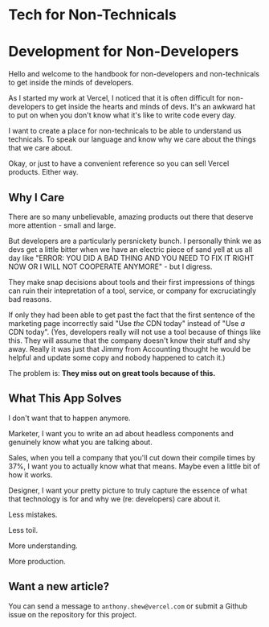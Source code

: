 # Tech for Non-Technicals

# Development for Non-Developers

Hello and welcome to the handbook for non-developers and non-technicals to get inside the minds of developers.

As I started my work at Vercel, I noticed that it is often difficult for non-developers to get inside the hearts and minds of devs. It's an awkward hat to put on when you don't know what it's like to write code every day.

I want to create a place for non-technicals to be able to understand us technicals. To speak our language and know why we care about the things that we care about.

Okay, or just to have a convenient reference so you can sell Vercel products. Either way.

## Why I Care

There are so many unbelievable, amazing products out there that deserve more attention - small and large.

But developers are a particularly persnickety bunch. I personally think we as devs get a little bitter when we have an electric piece of sand yell at us all day like "ERROR: YOU DID A BAD THING AND YOU NEED TO FIX IT RIGHT NOW OR I WILL NOT COOPERATE ANYMORE" - but I digress.

They make snap decisions about tools and their first impressions of things can ruin their intepretation of a tool, service, or company for excruciatingly bad reasons.

If only they had been able to get past the fact that the first sentence of the marketing page incorrectly said "Use _the_ CDN today" instead of "Use _a_ CDN today".
(Yes, developers really will not use a tool because of things like this. They will assume that the company doesn't know their stuff and shy away. Really it was just that Jimmy from Accounting thought he would be helpful and update some copy and nobody happened to catch it.)

The problem is: **They miss out on great tools because of this.**

## What This App Solves

I don't want that to happen anymore.

Marketer, I want you to write an ad about headless components and genuinely know what you are talking about.

Sales, when you tell a company that you'll cut down their compile times by 37%, I want you to actually know what that means. Maybe even a little bit of how it works.

Designer, I want your pretty picture to truly capture the essence of what that technology is for and why we (re: developers) care about it.

Less mistakes.

Less toil.

More understanding.

More production.

## Want a new article?

You can send a message to `anthony.shew@vercel.com` or submit a Github issue on the repository for this project.
